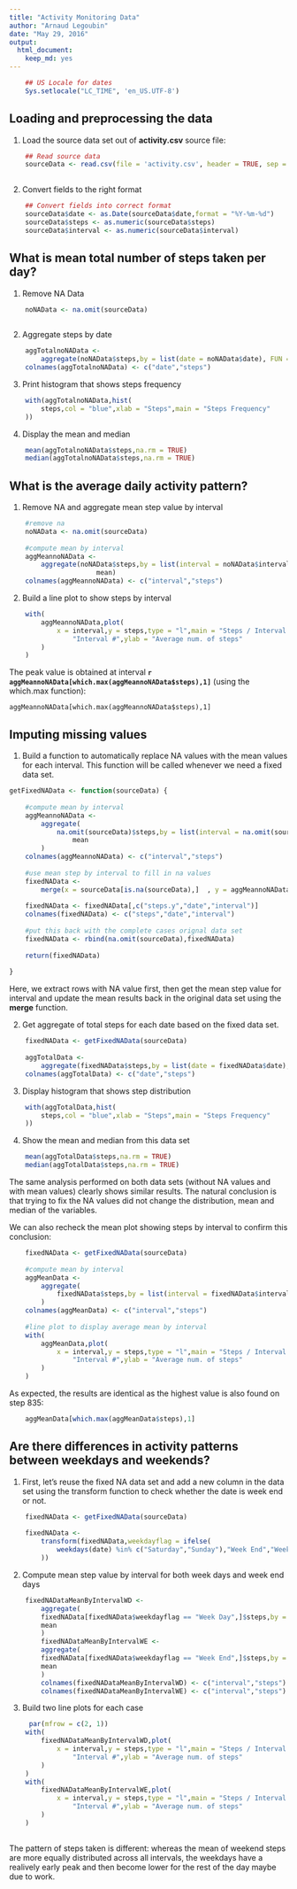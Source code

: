 ```yaml
---
title: "Activity Monitoring Data"
author: "Arnaud Legoubin"
date: "May 29, 2016"
output: 
  html_document: 
    keep_md: yes
---
```


```r

    ## US Locale for dates
    Sys.setlocale("LC_TIME", 'en_US.UTF-8')


```

## Loading and preprocessing the data

1. Load the source data set out of **activity.csv** source file:

```r
    
    ## Read source data
    sourceData <- read.csv(file = 'activity.csv', header = TRUE, sep = ",")
    
```

2. Convert fields to the right format

```r
    ## Convert fields into correct format
    sourceData$date <- as.Date(sourceData$date,format = "%Y-%m-%d")
    sourceData$steps <- as.numeric(sourceData$steps)
    sourceData$interval <- as.numeric(sourceData$interval)

```


## What is mean total number of steps taken per day?

1. Remove NA Data

```r
    noNAData <- na.omit(sourceData)
        
```

2. Aggregate steps by date

```r
    aggTotalnoNAData <-
        aggregate(noNAData$steps,by = list(date = noNAData$date), FUN = sum)
    colnames(aggTotalnoNAData) <- c("date","steps")
```

3. Print histogram that shows steps frequency

```r
    with(aggTotalnoNAData,hist(
        steps,col = "blue",xlab = "Steps",main = "Steps Frequency"
    ))
```

4. Display the mean and median

```r
    mean(aggTotalnoNAData$steps,na.rm = TRUE)
    median(aggTotalnoNAData$steps,na.rm = TRUE)
```
    
    
## What is the average daily activity pattern?

1. Remove NA and aggregate mean step value by interval

```r
    #remove na
    noNAData <- na.omit(sourceData)
    
    #compute mean by interval
    aggMeannoNAData <-
        aggregate(noNAData$steps,by = list(interval = noNAData$interval), FUN =
                      mean)
    colnames(aggMeannoNAData) <- c("interval","steps")
```    

2. Build a line plot to show steps by interval

```r
    with(
        aggMeannoNAData,plot(
            x = interval,y = steps,type = "l",main = "Steps / Interval (Average)",xlab =
                "Interval #",ylab = "Average num. of steps"
        )
    )
```   

The peak value is obtained at interval **`r aggMeannoNAData[which.max(aggMeannoNAData$steps),1]`** (using the which.max function): 
```
aggMeannoNAData[which.max(aggMeannoNAData$steps),1]
``` 


## Imputing missing values

1. Build a function to automatically replace NA values with the mean values for each interval. This function will be called whenever we need a fixed data set.

```r
getFixedNAData <- function(sourceData) {
    
    #compute mean by interval
    aggMeannoNAData <-
        aggregate(
            na.omit(sourceData)$steps,by = list(interval = na.omit(sourceData)$interval), FUN =
                mean
        )
    colnames(aggMeannoNAData) <- c("interval","steps")
    
    #use mean step by interval to fill in na values
    fixedNAData <-
        merge(x = sourceData[is.na(sourceData),]  , y = aggMeannoNAData, by = "interval")
    
    fixedNAData <- fixedNAData[,c("steps.y","date","interval")]
    colnames(fixedNAData) <- c("steps","date","interval")
    
    #put this back with the complete cases orignal data set
    fixedNAData <- rbind(na.omit(sourceData),fixedNAData)
    
    return(fixedNAData)
    
}
``` 

Here, we extract rows with NA value first, then get the mean step value for interval and update the mean results back in the original data set using the **merge** function. 

2. Get aggregate of total steps for each date based on the fixed data set.

```r
    
    fixedNAData <- getFixedNAData(sourceData)
    
    aggTotalData <-
        aggregate(fixedNAData$steps,by = list(date = fixedNAData$date), FUN = sum)
    colnames(aggTotalData) <- c("date","steps")
``` 

3. Display histogram that shows step distribution

```r
    with(aggTotalData,hist(
        steps,col = "blue",xlab = "Steps",main = "Steps Frequency"
    ))
``` 

4. Show the mean and median from this data set

```r
    mean(aggTotalData$steps,na.rm = TRUE)
    median(aggTotalData$steps,na.rm = TRUE)
 ```    

The same analysis performed on both data sets (without NA values and with mean values) clearly shows similar results. The natural conclusion is that trying to fix the NA values did not change the distribution, mean and median of the variables.
 
We can also recheck the mean plot showing steps by interval to confirm this conclusion:
    
```r
    fixedNAData <- getFixedNAData(sourceData)
    
    #compute mean by interval
    aggMeanData <-
        aggregate(
            fixedNAData$steps,by = list(interval = fixedNAData$interval), FUN = mean
        )
    colnames(aggMeanData) <- c("interval","steps")
    
    #line plot to display average mean by interval
    with(
        aggMeanData,plot(
            x = interval,y = steps,type = "l",main = "Steps / Interval (Average)",xlab =
                "Interval #",ylab = "Average num. of steps"
        )
    )
```

As expected, the results are identical as the highest value is also found on step 835:
```r
    aggMeanData[which.max(aggMeanData$steps),1]
```    
 
## Are there differences in activity patterns between weekdays and weekends?

1. First, let's reuse the fixed NA data set and add a new column in the data set using the transform function to check whether the date is week end or not.

```r
    fixedNAData <- getFixedNAData(sourceData)
    
    fixedNAData <-
        transform(fixedNAData,weekdayflag = ifelse(
            weekdays(date) %in% c("Saturday","Sunday"),"Week End","Week Day"
        ))
```    
 
2. Compute mean step value by interval for both week days and week end days

```r
    fixedNADataMeanByIntervalWD <-
        aggregate(
        fixedNAData[fixedNAData$weekdayflag == "Week Day",]$steps,by = list(interval =    fixedNAData[fixedNAData$weekdayflag == "Week Day",]$interval), FUN =
        mean
        )
        fixedNADataMeanByIntervalWE <-
        aggregate(
        fixedNAData[fixedNAData$weekdayflag == "Week End",]$steps,by = list(interval = fixedNAData[fixedNAData$weekdayflag == "Week End",]$interval), FUN =
        mean
        )
        colnames(fixedNADataMeanByIntervalWD) <- c("interval","steps")
        colnames(fixedNADataMeanByIntervalWE) <- c("interval","steps")
```
 
 3. Build two line plots for each case

```r
     par(mfrow = c(2, 1))
    with(
        fixedNADataMeanByIntervalWD,plot(
            x = interval,y = steps,type = "l",main = "Steps / Interval (Average) on Week Days",xlab =
                "Interval #",ylab = "Average num. of steps"
        )
    )
    with(
        fixedNADataMeanByIntervalWE,plot(
            x = interval,y = steps,type = "l",main = "Steps / Interval (Average) on Week Ends",xlab =
                "Interval #",ylab = "Average num. of steps"
        )
    )
    
```

The pattern of steps taken is different: whereas the mean of weekend steps are more equally distributed across all intervals, the weekdays have a realively early peak and then become lower for the rest of the day maybe due to work. 